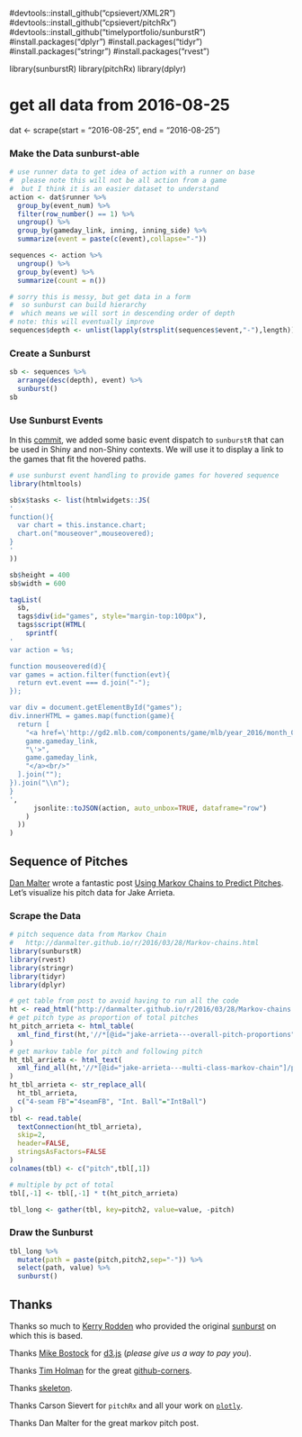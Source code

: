 #devtools::install_github("cpsievert/XML2R")
#devtools::install_github("cpsievert/pitchRx")
#devtools::install_github("timelyportfolio/sunburstR")
#install.packages("dplyr")
#install.packages("tidyr")
#install.packages("stringr")
#install.packages("rvest")

library(sunburstR)
library(pitchRx)
library(dplyr)

# get all data from 2016-08-25
dat <- scrape(start = "2016-08-25", end = "2016-08-25")

### Make the Data sunburst-able 

```r
# use runner data to get idea of action with a runner on base
#  please note this will not be all action from a game
#  but I think it is an easier dataset to understand
action <- dat$runner %>%
  group_by(event_num) %>%
  filter(row_number() == 1) %>%
  ungroup() %>%
  group_by(gameday_link, inning, inning_side) %>%
  summarize(event = paste(c(event),collapse="-"))

sequences <- action %>%
  ungroup() %>%
  group_by(event) %>%
  summarize(count = n())

# sorry this is messy, but get data in a form
#  so sunburst can build hierarchy
#  which means we will sort in descending order of depth
# note: this will eventually improve
sequences$depth <- unlist(lapply(strsplit(sequences$event,"-"),length))
```

### Create a Sunburst

```r
sb <- sequences %>%
  arrange(desc(depth), event) %>%
  sunburst()
sb
```

### Use Sunburst Events

In this [commit](https://github.com/timelyportfolio/sunburstR/commit/7f6879f779d0062699f758795231ecdcd9465777), we added some basic event dispatch to `sunburstR` that can be used in Shiny and non-Shiny contexts.  We will use it to display a link to the games that fit the hovered paths.

```r
# use sunburst event handling to provide games for hovered sequence
library(htmltools)

sb$x$tasks <- list(htmlwidgets::JS(
'
function(){
  var chart = this.instance.chart;
  chart.on("mouseover",mouseovered);
}
'
))

sb$height = 400
sb$width = 600

tagList(
  sb,
  tags$div(id="games", style="margin-top:100px"),
  tags$script(HTML(
    sprintf(
'
var action = %s;

function mouseovered(d){
var games = action.filter(function(evt){
  return evt.event === d.join("-");
});

var div = document.getElementById("games");
div.innerHTML = games.map(function(game){
  return [
    "<a href=\'http://gd2.mlb.com/components/game/mlb/year_2016/month_08/day_25/",
    game.gameday_link,
    "\'>",
    game.gameday_link,
    "</a><br/>"
  ].join("");
}).join("\\n");
}
',
      jsonlite::toJSON(action, auto_unbox=TRUE, dataframe="row")
    )
  ))
)
```


## Sequence of Pitches

[Dan Malter](http://danmalter.github.io/) wrote a fantastic post [Using Markov Chains to Predict Pitches](http://danmalter.github.io/r/2016/03/28/Markov-chains.html).  Let's visualize his pitch data for Jake Arrieta.

### Scrape the Data

```r
# pitch sequence data from Markov Chain
#   http://danmalter.github.io/r/2016/03/28/Markov-chains.html
library(sunburstR)
library(rvest)
library(stringr)
library(tidyr)
library(dplyr)

# get table from post to avoid having to run all the code
ht <- read_html("http://danmalter.github.io/r/2016/03/28/Markov-chains.html")
# get pitch type as proportion of total pitches
ht_pitch_arrieta <- html_table(
  xml_find_first(ht,'//*[@id="jake-arrieta---overall-pitch-proportions"]/table')
)
# get markov table for pitch and following pitch
ht_tbl_arrieta <- html_text(
  xml_find_all(ht,'//*[@id="jake-arrieta---multi-class-markov-chain"]/pre/code')[2]
)
ht_tbl_arrieta <- str_replace_all(
  ht_tbl_arrieta,
  c("4-seam FB"="4seamFB", "Int. Ball"="IntBall")
)
tbl <- read.table(
  textConnection(ht_tbl_arrieta),
  skip=2,
  header=FALSE,
  stringsAsFactors=FALSE
)
colnames(tbl) <- c("pitch",tbl[,1])

# multiple by pct of total
tbl[,-1] <- tbl[,-1] * t(ht_pitch_arrieta)

tbl_long <- gather(tbl, key=pitch2, value=value, -pitch)
```


### Draw the Sunburst

```r
tbl_long %>%
  mutate(path = paste(pitch,pitch2,sep="-")) %>%
  select(path, value) %>%
  sunburst()
```

## Thanks

Thanks so much to [Kerry Rodden](https://twitter.com/kerryrodden) who provided the original [sunburst](http://bl.ocks.org/kerryrodden/7090426) on which this is based.

Thanks [Mike Bostock](https://bost.ocks.org/mike/) for [d3.js](https://d3js.org) (*please give us a way to pay you*).

Thanks [Tim Holman](http://tholman.com/) for the great [github-corners](http://tholman.com/github-corners/).

Thanks [skeleton](http://getskeleton.com/).

Thanks Carson Sievert for `pitchRx` and all your work on [`plotly`](https://github.com/ropensci/plotly).

Thanks Dan Malter for the great markov pitch post.

</div>
